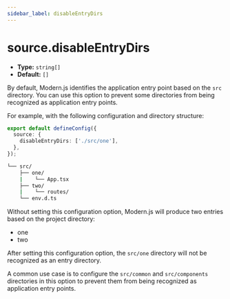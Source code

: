 ```yaml
---
sidebar_label: disableEntryDirs
---
```


# source.disableEntryDirs

- **Type:** `string[]`
- **Default:** `[]`

By default, Modern.js identifies the application entry point based on the `src` directory. You can use this option to prevent some directories from being recognized as application entry points.

For example, with the following configuration and directory structure:

```ts title="modern.config.ts"
export default defineConfig({
  source: {
    disableEntryDirs: ['./src/one'],
  },
});
```

```bash title="Project directory structure"
└── src/
    ├── one/
    |    └── App.tsx
    ├── two/
    |    └── routes/
    └── env.d.ts
```

Without setting this configuration option, Modern.js will produce two entries based on the project directory:

- one
- two

After setting this configuration option, the `src/one` directory will not be recognized as an entry directory.

A common use case is to configure the `src/common` and `src/components` directories in this option to prevent them from being recognized as application entry points.
